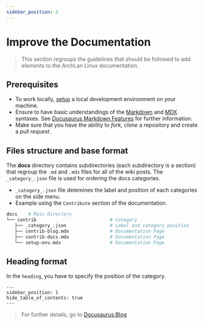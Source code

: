 ```yaml
---
sidebar_position: 3
---
```


# Improve the Documentation
>This section regroups the guidelines that should be followed to add elements to the ArchLan Linux documentation.

## Prerequisites
- To work locally, [setup](./setup-env) a local development environment on your machine.
- Ensure to have basic understandings of the [Markdown](https://www.markdownguide.org/cheat-sheet) and [MDX](https://mdxjs.com/) syntaxes. See [Docusaurus Markdown Features](https://docusaurus.io/docs/markdown-features) for further information.
- Make sure that you have the ability to _fork, clone_ a repository and create a _pull request_.


## Files structure and base format

The **docs** directory contains subdirectories (each subdirectory is a section) that regroup the `.md` and `.mdx` files for all of the wiki posts. The `_category_.json` file is used for ordering the docs categories.

- `_category_.json` file detemines the label and position of each categories on the side menu.
- Example using the `Contribute` section of the documentation.

```bash
docs    # Main Directory
└── contrib                           # Category
   ├── _category_.json                # Label and category position
   ├── contrib-blog.mdx               # Documentation Page
   ├── contrib-docs.mdx               # Documentation Page
   └── setup-env.mdx                  # Documentation Page
```

## Heading format

In the `heading`, you have to specify the position of the category.

```
---
sidebar_position: 1
hide_table_of_contents: true
---
```

>For further details, go to [Docusaurus:Blog](https://docusaurus.io/docs/docs-introduction)